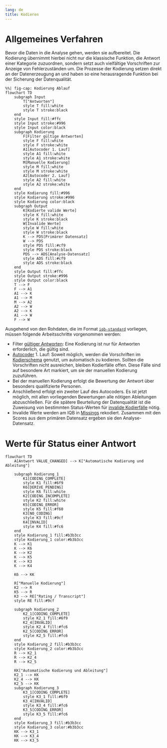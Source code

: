 ```yaml
---
lang: de
title: Kodieren
---
```


# Allgemeines Verfahren

Bevor die Daten in die Analyse gehen, werden sie aufbereitet. Die Kodierung übernimmt hierbei nicht nur die klassische Funktion, die Antwort einer Kategorie zuzuordnen, sondern setzt auch vielfältige Vorschriften zur Anzeige von Fehlerzuständen um. Die Prozesse der Kodierung setzen direkt an der Datenerzeugung an und haben so eine herausragende Funktion bei der Sicherung der Datenqualität.

```mermaid
%%| fig-cap: Kodierung Ablauf
flowchart TD
    subgraph Input
        T["Antworten"]
        style T fill:white
        style T stroke:black
    end
    style Input fill:#ffc
    style Input stroke:#996
    style Input color:black
    subgraph Kodierung
        F[Filter gültige Antworten]
        style F fill:white
        style F stroke:white
        A1[Autocoder 1. Lauf]
        style A1 fill:white
        style A1 stroke:white
        M[Manuelle Kodierung]
        style M fill:white
        style M stroke:white
        A2[Autocoder 2. Lauf]
        style A2 fill:white
        style A2 stroke:white
    end
    style Kodierung fill:#996
    style Kodierung stroke:#996
    style Kodierung color:black
    subgraph Output
        K[Kodierte valide Werte]
        style K fill:white
        style K stroke:black
        W[Invalide Werte]
        style W fill:white
        style W stroke:black
        K --> PDS[Primärer Datensatz]
        W --> PDS
        style PDS fill:#cf9
        style PDS stroke:black
        PDS --> ADS[Analyse-Datensatz]
        style ADS fill:#cf9
        style ADS stroke:black
    end
    style Output fill:#ffc
    style Output stroke:#996
    style Output color:black
    T --> F
    F --> A1
    A1 --> K
    A1 --> M
    M --> A2
    A2 --> W
    A2 --> K
    A1 --> W
    F --> W
```

Ausgehend von den Rohdaten, die im Format [`iqb-standard`](../data-structures/response.qmd) vorliegen, müssen folgende Arbeitsschritte vorgenommen werden:

* Filter [gültiger Antworten](valid-responses.qmd): Eine Kodierung ist nur für Antworten erforderlich, die gültig sind.
* [Autocoder](autocoder.qmd) 1. Lauf: Soweit möglich, werden die Vorschriften im [Kodierschema](../data-structures/coding-scheme.qmd) genutzt, um automatisch zu kodieren. Sollten die Vorschriften nicht ausreichen, bleiben Kodierfälle offen. Diese Fälle sind auf besondere Art markiert, um sie der manuellen Kodierung zuzuführen.
* Bei der manuellen Kodierung erfolgt die Bewertung der Antwort über besonders qualifizierte Personen.
* Anschließend erfolgt ein zweiter Lauf des Autocoders. Es ist jetzt möglich, mit allen vorliegenden Bewertungen alle nötigen Ableitungen abzuschließen. Für die spätere Beurteilung der Datenqualität ist die Zuweisung von bestimmten Status-Werten für [invalide Kodierfälle](invalid-responses.qmd) nötig.
* Invalide Werte werden am IQB in [Missings](missings.qmd) rekodiert. Zusammen mit den Scores aus dem primären Datensatz ergeben sie den Analyse-Datensatz.

# Werte für Status einer Antwort

```mermaid
flowchart TD
    A[Antwort VALUE_CHANGED] --> K["Automatische Kodierung und Ableitung"]

    subgraph Kodierung_1
        K1[CODING_COMPLETE]
        style K1 fill:#6f9
        K6[DERIVE_PENDING]
        style K6 fill:white
        K2[CODING_INCOMPLETE]
        style K2 fill:white
        K5[CODING_ERROR]
        style K5 fill:#f60
        K3[NO_CODING]
        style K3 fill:#9cf
        K4[INVALID]
        style K4 fill:#fc6
    end
    style Kodierung_1 fill:#b3b3cc
    style Kodierung_1 color:#b3b3cc
    K --> K1
    K --> K6
    K --> K2
    K --> K5
    K --> K3
    K --> K4

    K6 --> KK

    R["Manuelle Kodierung"]
    K2 --> R
    K5 --> R
    K3 --> RE["Rating / Transcript"]
    style RE fill:#9cf

    subgraph Kodierung_2
        K2_1[CODING_COMPLETE]
        style K2_1 fill:#6f9
        K2_4[INVALID]
        style K2_4 fill:#fc6
        K2_5[CODING_ERROR]
        style K2_5 fill:#fc6
    end
    style Kodierung_2 fill:#b3b3cc
    style Kodierung_2 color:#b3b3cc
    R --> K2_1
    R --> K2_4
    R --> K2_5

    KK["Automatische Kodierung und Ableitung"]
    K2_1 --> KK
    K2_4 --> KK
    K2_5 --> KK
    subgraph Kodierung_3
        K3_1[CODING_COMPLETE]
        style K3_1 fill:#6f9
        K3_4[INVALID]
        style K3_4 fill:#fc6
        K3_5[CODING_ERROR]
        style K3_5 fill:#fc6
    end
    style Kodierung_3 fill:#b3b3cc
    style Kodierung_3 color:#b3b3cc
    KK --> K3_1
    KK --> K3_4
    KK --> K3_5

```